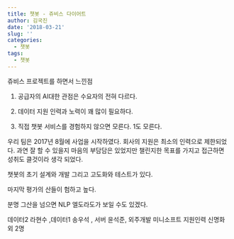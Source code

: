 ```yaml
---
title: 챗봇 - 쥬비스 다이어트
author: 김국진
date: '2018-03-21'
slug: ''
categories:
  - 챗봇
tags:
  - 챗봇
---
```


쥬비스 프로젝트를 하면서 느낀점

1. 공급자의 AI대한 관점은 수요자의 전혀 다르다.

2. 데이터 지원 인력과 노력이 꽤 많이 필요하다.

3. 직접 챗봇 서비스를 경험하지 않으면 모른다. 1도 모른다.

우리 팀은 2017년 8월에 사업을 시작하였다.
회사의 지원은 최소의 인력으로 제한되었다.
과연 잘 할 수 있을지 마음의 부담담은 있었지만 챌린지한 목표를
가지고 접근하면 성취도 클것이라 생각 되었다. 

챗봇의 초기 설계와 개발 그리고 고도화와 테스트가 있다.

마지막 평가의 산들이 험하고 높다.

분명 그산을 넘으면 NLP 엘도라도가 보일 수도 있겠다.

 데이터2 라현수 ,데이터1 송우석 , 서버 윤석준, 외주개발 미니소프트
 지원인력 신명화 외 2명